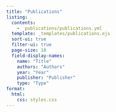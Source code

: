 ```yaml
---
title: "Publications"
listing:
  contents:
    -  publications/publications.yml
  template: _templates/publications.ejs
  sort-ui: true
  filter-ui: true
  page-size: 10
  field-display-names:
    name: "Title"
    authors: "Authors"
    year: "Year"
    publisher: "Publisher"
    type: "Type"
format:
  html:
    css: styles.css
---
```


